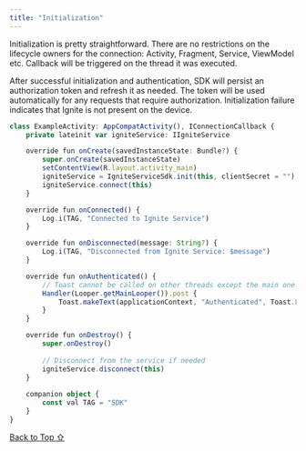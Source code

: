 ```yaml
---
title: "Initialization"
---
```


Initialization is pretty straightforward. There are no restrictions on the lifecycle owners for the connection: Activity, Fragment, Service, ViewModel etc. Callback will be triggered on the thread it was executed.

After successful initialization and authentication, SDK will persist an authorization token and refresh it as needed. The token will be used automatically for any requests that require authorization. Initialization failure indicates that Ignite is not present on the device.

```typescript
class ExampleActivity: AppCompatActivity(), IConnectionCallback {
    private lateinit var igniteService: IIgniteService

    override fun onCreate(savedInstanceState: Bundle?) {
        super.onCreate(savedInstanceState)
        setContentView(R.layout.activity_main)
        igniteService = IgniteServiceSdk.init(this, clientSecret = "")
        igniteService.connect(this)
    }

    override fun onConnected() {
        Log.i(TAG, "Connected to Ignite Service")
    }

    override fun onDisconnected(message: String?) {
        Log.i(TAG, "Disconnected from Ignite Service: $message")
    }

    override fun onAuthenticated() {
        // Toast cannot be called on other threads except the main one
        Handler(Looper.getMainLooper()).post {
            Toast.makeText(applicationContext, "Authenticated", Toast.LENGTH_SHORT).show()
        }
    }

    override fun onDestroy() {
        super.onDestroy()
        
        // Disconnect from the service if needed
        igniteService.disconnect(this)
    }
    
    companion object {
        const val TAG = "SDK"
    }
}
```

[Back to Top ⇧](#top)
